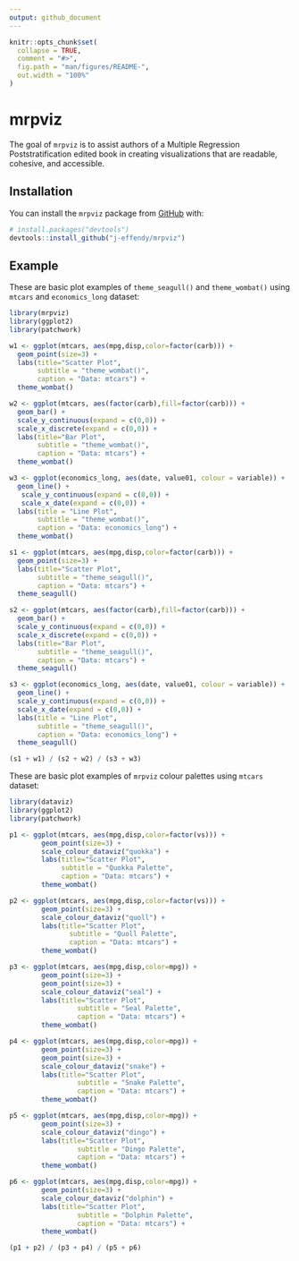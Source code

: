 ```yaml
---
output: github_document
---
```


<!-- README.md is generated from README.Rmd. Please edit that file -->

```r
knitr::opts_chunk$set(
  collapse = TRUE,
  comment = "#>",
  fig.path = "man/figures/README-",
  out.width = "100%"
)
```

# mrpviz

<!-- badges: start -->
<!-- badges: end -->

The goal of `mrpviz` is to assist authors of a Multiple Regression Poststratification
edited book in creating visualizations that are readable, cohesive, and accessible.

## Installation

You can install the `mrpviz` package from [GitHub](https://github.com/) with:

``` r
# install.packages("devtools")
devtools::install_github("j-effendy/mrpviz")
```
## Example

These are basic plot examples of `theme_seagull()` and `theme_wombat()` using 
`mtcars` and `economics_long` dataset:

```r

library(mrpviz)
library(ggplot2)
library(patchwork)

w1 <- ggplot(mtcars, aes(mpg,disp,color=factor(carb))) + 
  geom_point(size=3) + 
  labs(title="Scatter Plot",
       subtitle = "theme_wombat()",
       caption = "Data: mtcars") +
  theme_wombat()

w2 <- ggplot(mtcars, aes(factor(carb),fill=factor(carb))) + 
  geom_bar() + 
  scale_y_continuous(expand = c(0,0)) + 
  scale_x_discrete(expand = c(0,0)) +
  labs(title="Bar Plot",
       subtitle = "theme_wombat()",
       caption = "Data: mtcars") +
  theme_wombat()

w3 <- ggplot(economics_long, aes(date, value01, colour = variable)) +
  geom_line() +
   scale_y_continuous(expand = c(0,0)) + 
   scale_x_date(expand = c(0,0)) +
  labs(title = "Line Plot",
       subtitle = "theme_wombat()",
       caption = "Data: economics_long") +
  theme_wombat()

s1 <- ggplot(mtcars, aes(mpg,disp,color=factor(carb))) + 
  geom_point(size=3) + 
  labs(title="Scatter Plot",
       subtitle = "theme_seagull()",
       caption = "Data: mtcars") +
  theme_seagull()

s2 <- ggplot(mtcars, aes(factor(carb),fill=factor(carb))) + 
  geom_bar() + 
  scale_y_continuous(expand = c(0,0)) + 
  scale_x_discrete(expand = c(0,0)) +
  labs(title="Bar Plot",
       subtitle = "theme_seagull()",
       caption = "Data: mtcars") +
  theme_seagull()

s3 <- ggplot(economics_long, aes(date, value01, colour = variable)) +
  geom_line() +
  scale_y_continuous(expand = c(0,0)) + 
  scale_x_date(expand = c(0,0)) +
  labs(title = "Line Plot",
       subtitle = "theme_seagull()",
       caption = "Data: economics_long") +
  theme_seagull()

(s1 + w1) / (s2 + w2) / (s3 + w3)
```

These are basic plot examples of `mrpviz` colour palettes using 
`mtcars` dataset:

```r
library(dataviz)
library(ggplot2)
library(patchwork)

p1 <- ggplot(mtcars, aes(mpg,disp,color=factor(vs))) +
        geom_point(size=3) +
        scale_colour_dataviz("quokka") +
        labs(title="Scatter Plot",
             subtitle = "Quokka Palette",
             caption = "Data: mtcars") +
        theme_wombat()

p2 <- ggplot(mtcars, aes(mpg,disp,color=factor(vs))) +
        geom_point(size=3) +
        scale_colour_dataviz("quoll") +
        labs(title="Scatter Plot",
               subtitle = "Quoll Palette",
               caption = "Data: mtcars") +
        theme_wombat()

p3 <- ggplot(mtcars, aes(mpg,disp,color=mpg)) +
        geom_point(size=3) +
        geom_point(size=3) +
        scale_colour_dataviz("seal") +
        labs(title="Scatter Plot",
                 subtitle = "Seal Palette",
                 caption = "Data: mtcars") +
        theme_wombat()

p4 <- ggplot(mtcars, aes(mpg,disp,color=mpg)) +
        geom_point(size=3) +
        geom_point(size=3) +
        scale_colour_dataviz("snake") +
        labs(title="Scatter Plot",
                 subtitle = "Snake Palette",
                 caption = "Data: mtcars") +
        theme_wombat()

p5 <- ggplot(mtcars, aes(mpg,disp,color=mpg)) +
        geom_point(size=3) +
        scale_colour_dataviz("dingo") +
        labs(title="Scatter Plot",
                 subtitle = "Dingo Palette",
                 caption = "Data: mtcars") +
        theme_wombat()

p6 <- ggplot(mtcars, aes(mpg,disp,color=mpg)) +
        geom_point(size=3) +
        scale_colour_dataviz("dolphin") +
        labs(title="Scatter Plot",
                 subtitle = "Dolphin Palette",
                 caption = "Data: mtcars") +
        theme_wombat()

(p1 + p2) / (p3 + p4) / (p5 + p6)
```
